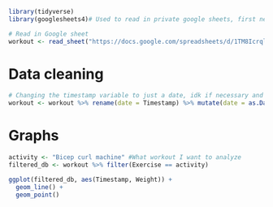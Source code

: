 ```r
library(tidyverse)
library(googlesheets4)# Used to read in private google sheets, first needed to authenticate google account with: gs4_auth() 

# Read in Google sheet
workout <- read_sheet("https://docs.google.com/spreadsheets/d/1TM8IcrqlYRlk8Ggxig1XMGh5e12KzZTGbh41tp6IB6k/edit?gid=1377271102#gid=1377271102")
```


# Data cleaning 
```r
# Changing the timestamp variable to just a date, idk if necessary and a little funky way of doing it as well lol
workout <- workout %>% rename(date = Timestamp) %>% mutate(date = as.Date(date))

```


# Graphs 
```r
activity <- "Bicep curl machine" #What workout I want to analyze
filtered_db <- workout %>% filter(Exercise == activity)

ggplot(filtered_db, aes(Timestamp, Weight)) +
  geom_line() +
  geom_point()
```

